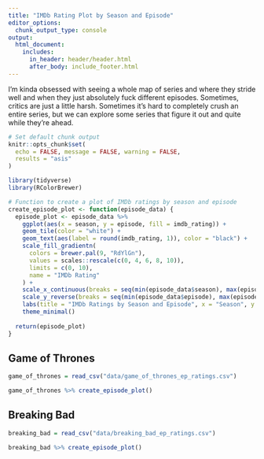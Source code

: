 ```yaml
---
title: "IMDb Rating Plot by Season and Episode"
editor_options: 
  chunk_output_type: console
output:
  html_document:
    includes:
      in_header: header/header.html
      after_body: include_footer.html
---
```


I'm kinda obsessed with seeing a whole map of series and where they stride well and when they just absolutely fuck different episodes. Sometimes, critics are just a little harsh. Sometimes it's hard to completely crush an entire series, but we can explore some series that figure it out and quite while they're ahead.

```r
# Set default chunk output
knitr::opts_chunk$set(
  echo = FALSE, message = FALSE, warning = FALSE,
  results = "asis"
)
```


```r
library(tidyverse)
library(RColorBrewer)

# Function to create a plot of IMDb ratings by season and episode
create_episode_plot <- function(episode_data) {
  episode_plot <- episode_data %>%
    ggplot(aes(x = season, y = episode, fill = imdb_rating)) +
    geom_tile(color = "white") +
    geom_text(aes(label = round(imdb_rating, 1)), color = "black") +
    scale_fill_gradientn(
      colors = brewer.pal(9, "RdYlGn"),
      values = scales::rescale(c(0, 4, 6, 8, 10)),
      limits = c(0, 10),
      name = "IMDb Rating"
    ) +
    scale_x_continuous(breaks = seq(min(episode_data$season), max(episode_data$season), 1), position = "top") +
    scale_y_reverse(breaks = seq(min(episode_data$episode), max(episode_data$episode), 1)) +
    labs(title = "IMDb Ratings by Season and Episode", x = "Season", y = "Episode") +
    theme_minimal()
  
  return(episode_plot)
}
```

## Game of Thrones

```r
game_of_thrones = read_csv("data/game_of_thrones_ep_ratings.csv")

game_of_thrones %>% create_episode_plot()
```

## Breaking Bad

```r
breaking_bad = read_csv("data/breaking_bad_ep_ratings.csv")

breaking_bad %>% create_episode_plot()
```


